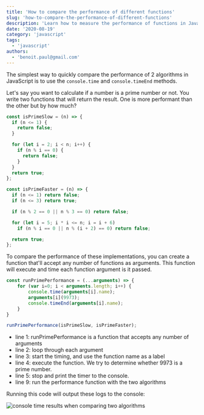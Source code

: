 ```yaml
---
title: 'How to compare the performance of different functions'
slug: 'how-to-compare-the-performance-of-different-functions'
description: 'Learn how to measure the performance of functions in JavaScript'
date: '2020-08-19'
category: 'javascript'
tags:
  - 'javascript'
authors:
  - 'benoit.paul@gmail.com'
---
```


The simplest way to quickly compare the performance of 2 algorithms in JavaScript is to use the `console.time` and `console.timeEnd` methods.

Let's say you want to calculate if a number is a prime number or not. You write two functions that will return the result. One is more performant than the other but by how much?

```javascript
const isPrimeSlow = (n) => {
  if (n <= 1) {
    return false;
  }

  for (let i = 2; i < n; i++) {
    if (n % i == 0) {
      return false;
    }
  }
  return true;
};

const isPrimeFaster = (n) => {
  if (n <= 1) return false;
  if (n <= 3) return true;

  if (n % 2 == 0 || n % 3 == 0) return false;

  for (let i = 5; i * i <= n; i = i + 6)
    if (n % i == 0 || n % (i + 2) == 0) return false;

  return true;
};
```

To compare the performance of these implementations, you can create a function that'll accept any number of functions as arguments. This function will execute and time each function argument is it passed.

```javascript
const runPrimePerformance = (...arguments) => {
    for (var i=0; i < arguments.length; i++) {
        console.time(arguments[i].name);
        arguments[i](9973);
        console.timeEnd(arguments[i].name);
    }
}

runPrimePerformance(isPrimeSlow, isPrimeFaster);
```

- line 1: runPrimePerformance is a function that accepts any number of arguments
- line 2: loop through each argument
- line 3: start the timing, and use the function name as a label
- line 4: execute the function. We try to determine whether 9973 is a prime number.
- line 5: stop and print the timer to the console.
- line 9: run the performance function with the two algorithms

Running this code will output these logs to the console:

![console time results when comparing two algorithms](images/console-time-comparison.png)
